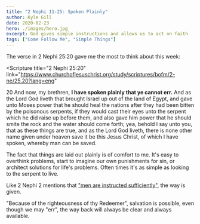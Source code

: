 ```yaml
---
title: "2 Nephi 11-25: Spoken Plainly"
author: Kyle Gill
date: 2020-02-23
hero: ./images/hero.jpg
excerpt: God gives simple instructions and allows us to act on faith
tags: ["Come Follow Me", "Simple Things"]
---
```


The verse in 2 Nephi 25:20 gave me the most to think about this week:

<Scripture
  title="2 Nephi 25:20"
  link="https://www.churchofjesuschrist.org/study/scriptures/bofm/2-ne/25.20?lang=eng"
>
  20 And now, my brethren, <b>I have spoken plainly that ye cannot err.</b> And
  as the Lord God liveth that brought Israel up out of the land of Egypt, and
  gave unto Moses power that he should heal the nations after they had been
  bitten by the poisonous serpents, if they would cast their eyes unto the
  serpent which he did raise up before them, and also gave him power that he
  should smite the rock and the water should come forth; yea, behold I say unto
  you, that as these things are true, and as the Lord God liveth, there is none
  other name given under heaven save it be this Jesus Christ, of which I have
  spoken, whereby man can be saved.
</Scripture>

The fact that things are laid out plainly is of comfort to me. It's easy to overthink problems, start to imagine our own punishments for sin, or architect solutions for life's problems. Often times it's as simple as looking to the serpent to live.

Like 2 Nephi 2 mentions that ["men are instructed sufficiently"](/2-Nephi-1-5:-Agency-and-Repentance), the way is given.

"Because of the righteousness of thy Redeemer", salvation is possible, even though we may "err", the way back will always be clear and always available.

